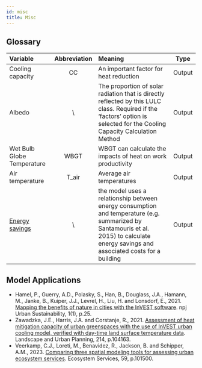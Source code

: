 ```yaml
---
id: misc
title: Misc
---
```


## Glossary
| Variable              | Abbreviation       | Meaning             | Type  |
| :-------------------- | :-----------------:| :------------------ | :---: |
| Cooling capacity      | CC                 | An important factor for heat reduction                 | Output |
| Albedo                | \                  | The proportion of solar radiation that is directly reflected by this LULC class. Required if the ‘factors’ option is selected for the Cooling Capacity Calculation Method                 | Output |
| Wet Bulb Globe Temperature| WBGT           | WBGT can calculate the impacts of heat on work productivity| Output |
| Air temperature       | T_air              | Average air temperatures                 | Output |
| [Energy savings](https://storage.googleapis.com/releases.naturalcapitalproject.org/invest-userguide/latest/urban_cooling_model.html#data-needs)| \              | the model uses a relationship between energy consumption and temperature (e.g. summarized by Santamouris et al. 2015) to calculate energy savings and associated costs for a building                 | Output |

## Model Applications 
- Hamel, P., Guerry, A.D., Polasky, S., Han, B., Douglass, J.A., Hamann, M., Janke, B., Kuiper, J.J., Levrel, H., Liu, H. and Lonsdorf, E., 2021. [Mapping the benefits of nature in cities with the InVEST software](https://www.nature.com/articles/s42949-021-00027-9). npj Urban Sustainability, 1(1), p.25.
- Zawadzka, J.E., Harris, J.A. and Corstanje, R., 2021. [Assessment of heat mitigation capacity of urban greenspaces with the use of InVEST urban cooling model, verified with day-time land surface temperature data](https://doi.org/10.1016/j.landurbplan.2021.104163). Landscape and Urban Planning, 214, p.104163.   
- Veerkamp, C.J., Loreti, M., Benavidez, R., Jackson, B. and Schipper, A.M., 2023. [Comparing three spatial modeling tools for assessing urban ecosystem services](https://doi.org/10.1016/j.ecoser.2022.101500). Ecosystem Services, 59, p.101500.
